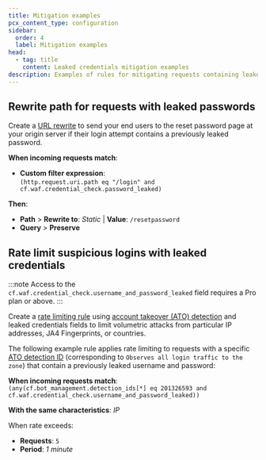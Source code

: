 ```yaml
---
title: Mitigation examples
pcx_content_type: configuration
sidebar:
  order: 4
  label: Mitigation examples
head:
  - tag: title
    content: Leaked credentials mitigation examples
description: Examples of rules for mitigating requests containing leaked credentials.
---
```



## Rewrite path for requests with leaked passwords

Create a [URL rewrite](/rules/transform/url-rewrite/) to send your end users to the reset password page at your origin server if their login attempt contains a previously leaked password.

<Example>

**When incoming requests match**:

- **Custom filter expression**:<br/>
  `(http.request.uri.path eq "/login" and cf.waf.credential_check.password_leaked)`

**Then**:

- **Path** > **Rewrite to**: _Static_ | **Value**: `/resetpassword`
- **Query** > **Preserve**

</Example>

## Rate limit suspicious logins with leaked credentials

:::note
Access to the `cf.waf.credential_check.username_and_password_leaked` field requires a Pro plan or above.
:::

Create a [rate limiting rule](/waf/rate-limiting-rules/) using [account takeover (ATO) detection](/bots/concepts/detection-ids/#account-takeover-detections) and leaked credentials fields to limit volumetric attacks from particular IP addresses, JA4 Fingerprints, or countries.

The following example rule applies rate limiting to requests with a specific [ATO detection ID](/bots/concepts/detection-ids/#account-takeover-detections) (corresponding to `Observes all login traffic to the zone`) that contain a previously leaked username and password:

<Example>

**When incoming requests match**:<br/>
`(any(cf.bot_management.detection_ids[*] eq 201326593 and cf.waf.credential_check.username_and_password_leaked))`

**With the same characteristics**: _IP_

When rate exceeds:

- **Requests**: `5`
- **Period**: _1 minute_

</Example>
